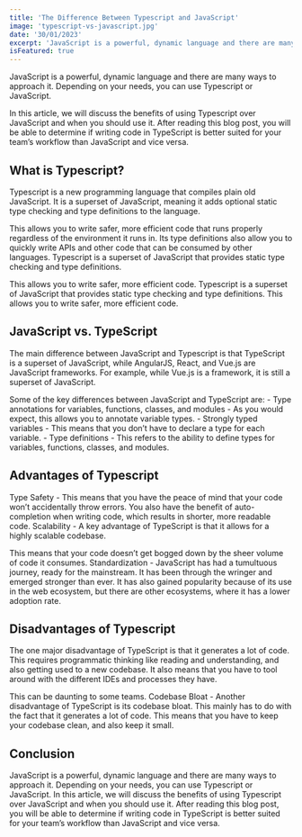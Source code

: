 ```yaml
---
title: 'The Difference Between Typescript and JavaScript'
image: 'typescript-vs-javascript.jpg'
date: '30/01/2023'
excerpt: 'JavaScript is a powerful, dynamic language and there are many ways to approach it. Depending on your needs'
isFeatured: true
---
```


JavaScript is a powerful, dynamic language and there are many ways to approach it. Depending on your needs, you can use Typescript or JavaScript.

In this article, we will discuss the benefits of using Typescript over JavaScript and when you should use it. After reading this blog post, you will be able to determine if writing code in TypeScript is better suited for your team’s workflow than JavaScript and vice versa.

## What is Typescript?

Typescript is a new programming language that compiles plain old JavaScript. It is a superset of JavaScript, meaning it adds optional static type checking and type definitions to the language.

This allows you to write safer, more efficient code that runs properly regardless of the environment it runs in. Its type definitions also allow you to quickly write APIs and other code that can be consumed by other languages. Typescript is a superset of JavaScript that provides static type checking and type definitions.

This allows you to write safer, more efficient code. Typescript is a superset of JavaScript that provides static type checking and type definitions. This allows you to write safer, more efficient code.

## JavaScript vs. TypeScript

The main difference between JavaScript and Typescript is that TypeScript is a superset of JavaScript, while AngularJS, React, and Vue.js are JavaScript frameworks. For example, while Vue.js is a framework, it is still a superset of JavaScript.

Some of the key differences between JavaScript and TypeScript are: - Type annotations for variables, functions, classes, and modules - As you would expect, this allows you to annotate variable types. - Strongly typed variables - This means that you don’t have to declare a type for each variable. - Type definitions - This refers to the ability to define types for variables, functions, classes, and modules.

## Advantages of Typescript

Type Safety - This means that you have the peace of mind that your code won’t accidentally throw errors. You also have the benefit of auto-completion when writing code, which results in shorter, more readable code. Scalability - A key advantage of TypeScript is that it allows for a highly scalable codebase.

This means that your code doesn’t get bogged down by the sheer volume of code it consumes. Standardization - JavaScript has had a tumultuous journey, ready for the mainstream. It has been through the wringer and emerged stronger than ever. It has also gained popularity because of its use in the web ecosystem, but there are other ecosystems, where it has a lower adoption rate.

## Disadvantages of Typescript

The one major disadvantage of TypeScript is that it generates a lot of code. This requires programmatic thinking like reading and understanding, and also getting used to a new codebase. It also means that you have to tool around with the different IDEs and processes they have.

This can be daunting to some teams. Codebase Bloat - Another disadvantage of TypeScript is its codebase bloat. This mainly has to do with the fact that it generates a lot of code. This means that you have to keep your codebase clean, and also keep it small.

## Conclusion

JavaScript is a powerful, dynamic language and there are many ways to approach it. Depending on your needs, you can use Typescript or JavaScript. In this article, we will discuss the benefits of using Typescript over JavaScript and when you should use it. After reading this blog post, you will be able to determine if writing code in TypeScript is better suited for your team’s workflow than JavaScript and vice versa.
